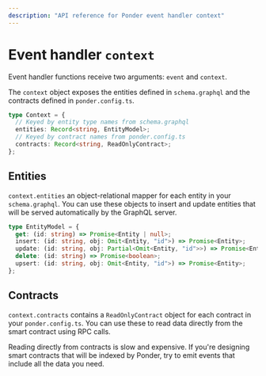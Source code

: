 ```yaml
---
description: "API reference for Ponder event handler context"
---
```



# Event handler `context`

Event handler functions receive two arguments: `event` and `context`.

The `context` object exposes the entities defined in `schema.graphql` and the contracts defined in `ponder.config.ts`.

```ts
type Context = {
  // Keyed by entity type names from schema.graphql
  entities: Record<string, EntityModel>;
  // Keyed by contract names from ponder.config.ts
  contracts: Record<string, ReadOnlyContract>;
};
```

## Entities

`context.entities` an object-relational mapper for each entity in your `schema.graphql`. You can use these objects to insert and update entities that will be served automatically by the GraphQL server.

```ts
type EntityModel = {
  get: (id: string) => Promise<Entity | null>;
  insert: (id: string, obj: Omit<Entity, "id">) => Promise<Entity>;
  update: (id: string, obj: Partial<Omit<Entity, "id">>) => Promise<Entity>;
  delete: (id: string) => Promise<boolean>;
  upsert: (id: string, obj: Omit<Entity, "id">) => Promise<Entity>;
};
```

## Contracts

`context.contracts` contains a `ReadOnlyContract` object for each contract in your `ponder.config.ts`. You can use these to read data directly from the smart contract using RPC calls.

<Callout type="warning">
  Reading directly from contracts is slow and expensive. If you're designing
  smart contracts that will be indexed by Ponder, try to emit events that
  include all the data you need.
</Callout>
